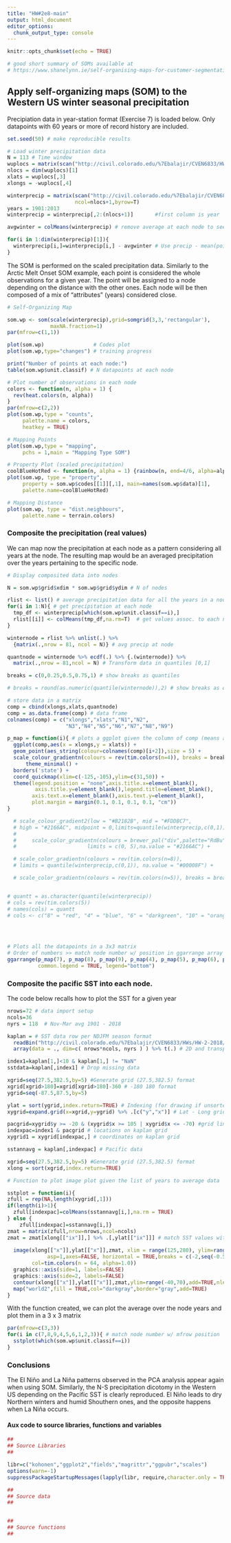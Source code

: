 ```yaml
---
title: "HW#2e8-main"
output: html_document
editor_options: 
  chunk_output_type: console
---
```


```r
knitr::opts_chunk$set(echo = TRUE)

# good short summary of SOMs available at
# https://www.shanelynn.ie/self-organising-maps-for-customer-segmentation-using-r/

```

## Apply self-organizing maps (SOM) to the Western US winter seasonal precipitation

Precipiation data in year-station format (Exercise 7) is loaded below. Only datapoints with 60 years or more of record history are included.

```r
set.seed(50) # make reproducible results 

# Load winter precipitation data
N = 113 # Time window
wuplocs = matrix(scan("http://civil.colorado.edu/%7Ebalajir/CVEN6833/HWs/HW-2-2018/WesternUS-coords.txt"), ncol=5,byrow=T)
nlocs = dim(wuplocs)[1]
xlats = wuplocs[,3]
xlongs = -wuplocs[,4]

winterprecip = matrix(scan("http://civil.colorado.edu/%7Ebalajir/CVEN6833/HWs/HW-2-2018/western-US-winterprecip-1901-2014.txt"),
                      ncol=nlocs+1,byrow=T)
years = 1901:2013
winterprecip = winterprecip[,2:(nlocs+1)]       #first column is year

avgwinter = colMeans(winterprecip) # remove average at each node to see anomalies

for(i in 1:dim(winterprecip)[1]){
  winterprecip[i,]=winterprecip[i,] - avgwinter # Use precip - mean(point) as original data
}
```

The SOM is performed on the scaled precipitation data. Similarly to the Arctic Melt Onset SOM example, each point is considered the whole observations for a given year. The point will be assigned to a node depending on the distance with the other ones. Each node will be then composed of a mix of "attributes" (years) considered close.

```r
# Self-Organizing Map

som.wp <- som(scale(winterprecip),grid=somgrid(3,3,'rectangular'),
              maxNA.fraction=1)
par(mfrow=c(1,1))

plot(som.wp)                # Codes plot
plot(som.wp,type="changes") # training progress

print("Number of points at each node:")
table(som.wp$unit.classif) # N datapoints at each node

# Plot number of observations in each node
colors <- function(n, alpha = 1) {
  rev(heat.colors(n, alpha))
}
par(mfrow=c(2,2))
plot(som.wp,type = "counts",
     palette.name = colors,
     heatkey = TRUE)

# Mapping Points
plot(som.wp,type = "mapping",
     pchs = 1,main = "Mapping Type SOM")

# Property Plot (scaled precipitation)
coolBlueHotRed <- function(n, alpha = 1) {rainbow(n, end=4/6, alpha=alpha)[n:1]}
plot(som.wp, type = "property", 
     property = som.wp$codes[[1]][,1], main=names(som.wp$data)[1],
     palette.name=coolBlueHotRed)

# Mapping Distance
plot(som.wp, type = "dist.neighbours", 
     palette.name = terrain.colors)
```

### Composite the precipitation (real values)

We can map now the precipitation at each node as a pattern considering all years at the node. The resulting map would be an averaged precipitation over the years pertaining to the specific node.

```r

# Display composited data into nodes

N = som.wp$grid$xdim * som.wp$grid$ydim # N of nodes

rlist <- list() # average precipitation data for all the years in a node
for(i in 1:N){ # get precipitation at each node
  tmp_df <- winterprecip[which(som.wp$unit.classif==i),]
  rlist[[i]] <- colMeans(tmp_df,na.rm=T)  # get values assoc. to each node
}

winternode = rlist %>% unlist(.) %>%
  {matrix(.,nrow = 81, ncol = N)} # avg precip at node

quantnode = winternode %>% ecdf(.) %>% {.(winternode)} %>% 
  matrix(.,nrow = 81,ncol = N) # Transform data in quantiles [0,1]

breaks = c(0,0.25,0.5,0.75,1) # show breaks as quantiles

# breaks = round(as.numeric(quantile(winternode)),2) # show breaks as quantiles

# store data in a matrix
comp = cbind(xlongs,xlats,quantnode)
comp = as.data.frame(comp) # data frame
colnames(comp) = c("xlongs","xlats","N1","N2",
                   "N3","N4","N5","N6","N7","N8","N9")

p_map = function(i){ # plots a ggplot given the column of comp (means at each node)
  ggplot(comp,aes(x = xlongs,y = xlats)) +
  geom_point(aes_string(colour=colnames(comp)[i+2]),size = 5) +
  scale_colour_gradientn(colours = rev(tim.colors(n=4)), breaks = breaks) +
      theme_minimal() +
  borders('state') +
  coord_quickmap(xlim=c(-125,-105),ylim=c(31,50)) +  
  theme(legend.position = "none",axis.title.x=element_blank(),
         axis.title.y=element_blank(),legend.title=element_blank(),
        axis.text.x=element_blank(),axis.text.y=element_blank(),
        plot.margin = margin(0.1, 0.1, 0.1, 0.1, "cm"))
}

  # scale_colour_gradient2(low = "#B2182B", mid = "#FDDBC7",
  # high = "#2166AC", midpoint = 0,limits=quantile(winterprecip,c(0,1)) +
  # 
  #     scale_color_gradientn(colours = brewer_pal("div",palette="RdBu")(8),
  #                       limits = c(0, 5),na.value = "#2166AC") +

  # scale_color_gradientn(colours = rev(tim.colors(n=8)),
  # limits = quantile(winterprecip,c(0,1)), na.value = "#00008F") +

  # scale_color_gradientn(colours = rev(tim.colors(n=5)), breaks = breaks) +


# quantt = as.character(quantile(winterprecip))
# cols = rev(tim.colors(5))
# names(cols) = quantt
# cols <- c("8" = "red", "4" = "blue", "6" = "darkgreen", "10" = "orange")

    
        
```
```r

# Plots all the datapoints in a 3x3 matrix
# Order of numbers >> match node number w/ position in ggarrange array
ggarrange(p_map(7), p_map(8), p_map(9), p_map(4), p_map(5), p_map(6), p_map(1), p_map(2), p_map(3), nrow = 3, ncol = 3,
          common.legend = TRUE, legend="bottom")
```

### Composite the pacific SST into each node.

The code below recalls how to plot the SST for a given year
```r
nrows=72 # data import setup
ncols=36
nyrs = 118  # Nov-Mar avg 1901 - 2018

kaplan = # SST data row per NDJFM season format
  readBin("http://civil.colorado.edu/%7Ebalajir/CVEN6833/HWs/HW-2-2018/Kaplan-SST-NDJFM1900-NDJFM2018.r4",what="numeric", n=( nrows * ncols * nyrs), size=4,endian="swap") %>% 
  array(data = ., dim=c( nrows*ncols, nyrs ) ) %>% t(.) # 2D and transpose

index1=kaplan[1,]<10 & kaplan[1,] != "NaN"
sstdata=kaplan[,index1] # Drop missing data

xgrid=seq(27.5,382.5,by=5) #Generate grid (27.5,382.5) format
xgrid[xgrid>180]=xgrid[xgrid>180]-360 # -180 180 format
ygrid=seq(-87.5,87.5,by=5)

ylat = sort(ygrid,index.return=TRUE) # Indexing (for drawing if unsorted)
xygrid=expand.grid(x=xgrid,y=ygrid) %>% .[c("y","x")] # Lat - Long grid..

pacgrid=xygrid$y >= -20 & (xygrid$x >= 105 | xygrid$x <= -70) #grid limits
indexpac=index1 & pacgrid # locations on kaplan grid
xygrid1 = xygrid[indexpac,] # coordinates on kaplan grid

sstannavg = kaplan[,indexpac] # Pacific data 

xgrid=seq(27.5,382.5,by=5) #Generate grid (27.5,382.5) format
xlong = sort(xgrid,index.return=TRUE)

# Function to plot image plot given the list of years to average data

sstplot = function(i){
zfull = rep(NA,length(xygrid[,1]))
if(length(i)>1){
  zfull[indexpac]=colMeans(sstannavg[i,],na.rm = TRUE)
} else {
    zfull[indexpac]=sstannavg[i,]}
zmat = matrix(zfull,nrow=nrows,ncol=ncols)
zmat = zmat[xlong[["ix"]],] %>% .[,ylat[["ix"]]] # match SST values with sorted rows,columns
 
  image(xlong[["x"]],ylat[["x"]],zmat, xlim = range(125,280), ylim=range(-30,70),
             asp=1,axes=FALSE, horizontal = TRUE,breaks = c(-2,seq(-0.5,0.5,length.out = 63),2),
        col=tim.colors(n = 64, alpha=1.0))
  graphics::axis(side=1, labels=FALSE)
  graphics::axis(side=2, labels=FALSE)
  contour(xlong[["x"]],ylat[["x"]],zmat,ylim=range(-40,70),add=TRUE,nlev=6,lwd=2)
  map("world2",fill = TRUE,col="darkgray",border="gray",add=TRUE)
}
```

With the function created, we can plot the average over the node years and plot them in a 3 x 3 matrix

```r
par(mfrow=c(3,3))
for(i in c(7,8,9,4,5,6,1,2,3)){ # match node number w/ mfrow position
  sstplot(which(som.wp$unit.classif==i))
}
```

### Conclusions

The El Niño and La Niña patterns observed in the PCA analysis appear again when using SOM.
Similarly, the N-S precipitation dicotomy in the Western US depending on the Pacific SST is clearly reproduced. El Niño leads to dry Northern winters and humid Shouthern ones, and the opposite happens when La Niña occurs.


#### Aux code to source libraries, functions and variables

```r
##
## Source Libraries
##

libr=c("kohonen","ggplot2","fields","magrittr","ggpubr","scales")
options(warn=-1)
suppressPackageStartupMessages(lapply(libr, require,character.only = TRUE))

##
## Source data
##


##
## Source functions
## 

```
